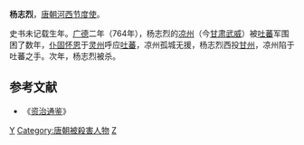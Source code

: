 '''杨志烈'''{{BD|?||765年||catIdx=Y}}，[[唐朝|唐朝]][[河西节度使|河西节度使]]。

史书未记载生年。[[廣德_(唐朝)|广德]]二年（764年），杨志烈的[[凉州|凉州]]（今[[甘肃|甘肃]][[武威|武威]]）被[[吐蕃|吐蕃]]军围困了数年，[[仆固怀恩|仆固怀恩]]于[[灵州|灵州]]呼应[[吐蕃|吐蕃]]，凉州孤城无援，杨志烈西投[[甘州|甘州]]，凉州陷于吐蕃之手。次年，杨志烈被杀。

==参考文献==
*《[[资治通鉴|资治通鉴]]》

[[Category:河西节度使|Y]]
[[Category:唐朝被殺害人物|Category:唐朝被殺害人物]]
[[Category:杨姓|Z]]